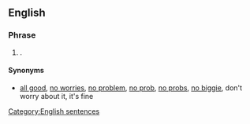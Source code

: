 ==English==

===Phrase===
{{infl|en|phrase|head=[[it's]] [[all]] [[good]]}}

# {{idiomatic}} {{non-gloss definition|Used to express unconcern}}.

====Synonyms====
* {{sense|expression of unconcern}} [[all good]], [[no worries]], [[no problem]], [[no prob]], [[no probs]], [[no biggie]], don't worry about it, it's fine
[[Category:English sentences]]